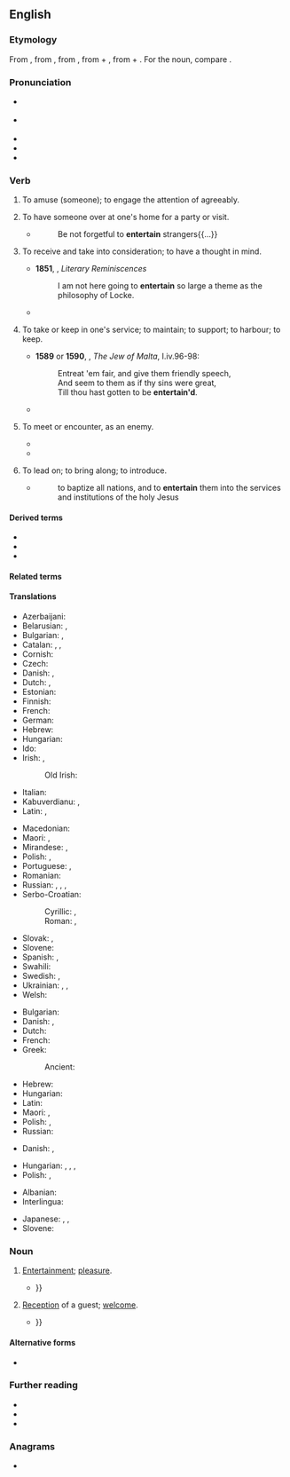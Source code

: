 ==English==

===Etymology===
{{root|en|ine-pro|*ten-}}
From {{inh|en|enm|entertenen}}, from {{der|en|frm|entretenir}}, from {{der|en|fro|entretenir}}, from {{m|fro|entre||among}} + {{m|fro|tenir||to hold}}, from {{der|en|la|inter}} + {{m|la|teneō||hold, keep}}. For the noun, compare {{cog|fr|entretien}}.

===Pronunciation===
* {{a|RP}} {{IPA|en|/ˌɛntəˈteɪn/}}
* {{a|GA}} {{IPA|en|/ˌɛntɚˈteɪn/|[ˌɛɾ̃ɚˈtʰeɪn]}}
* {{hyph|en|en|ter|tain}}
* {{audio|en|En-us-entertain.ogg|Audio (US)}}
* {{rhymes|en|eɪn|s=3}}

===Verb===
{{en-verb}}

# {{lb|en|transitive}} To amuse (someone); to engage the attention of agreeably.
#: {{ux|en|to '''entertain''' friends with lively conversation}}
#: {{ux|en|The motivational speaker not only instructed but also '''entertained''' the audience.}}
# {{lb|en|transitive|and|intransitive}} To have someone over at one's home for a party or visit.
#: {{ux|en|They enjoy '''entertaining''' a lot.}}
#* {{RQ:KJV|Hebrews|13|2}}
#*: Be not forgetful to '''entertain''' strangers{{...}}
# {{lb|en|transitive}} To receive and take into consideration; to have a thought in mind.
#: {{ux|en|The committee would like to '''entertain''' the idea of reducing the budget figures.}}
#: {{ux|en|to '''entertain''' a proposal}}
#* '''1851''', {{w|Thomas De Quincey}}, ''Literary Reminiscences''
#*: I am not here going to '''entertain''' so large a theme as the philosophy of Locke.
#* {{RQ:Hawthorne Scarlet Letter|passage=A rumour gained ground, — and, however absurd, was '''entertained''' by some very sensible people.}}
# {{lb|en|obsolete}} To take or keep in one's service; to maintain; to support; to harbour; to keep.
#* '''1589''' or '''1590''', {{w|Christopher Marlowe}}, ''The Jew of Malta'', I.iv.96-98:
#*: Entreat 'em fair, and give them friendly speech,
#*: And seem to them as if thy sins were great,
#*: Till thou hast gotten to be '''entertain'd'''.
#* {{RQ:Shakespeare King Lear|III|vi|passage=You, sir, I '''entertain''' for one of my hundred.}}
# {{lb|en|obsolete}} To meet or encounter, as an enemy.
#* {{RQ:Shakespeare Henry 5|I|ii|passage=O noble English, that could '''entertain''' with half their forces the full pride of France}}
#* {{quote-book|1=en|year=1860|author=British Parliament|title=Naval Discipline Act|chapter=|url=https://www.legislation.gov.uk/ukpga/1860/123/pdfs/ukpga_18600123_en.pdf|page=1069|text=Penalty for '''''entertaining''''' a Deserter}}
# {{lb|en|obsolete}} To lead on; to bring along; to introduce.
#* {{RQ:Taylor Heniaytos}}
#*: to baptize all nations, and to '''entertain''' them into the services and institutions of the holy Jesus

====Derived terms====
* {{l|en|entertainer}}
* {{l|en|entertaining}}
* {{l|en|entertainment}}

====Related terms====
{{rootsee|en|ten}}

====Translations====
{{trans-top|to amuse}}
* Azerbaijani: {{t|az|əyləndirmək}}
* Belarusian: {{t|be|забаўля́ць|impf}}, {{t+|be|ба́віць|impf}}
* Bulgarian: {{t+|bg|забавля́вам|impf}}, {{t+|bg|развлича́м|impf}}
* Catalan: {{t+|ca|entretenir}}, {{t+|ca|divertir}}, {{t+|ca|distreure}}
* Cornish: {{t|kw|didhana}}
* Czech: {{t+|cs|bavit|impf}}
* Danish: {{t|da|underholde}}, {{t|da|fornøje}}
* Dutch: {{t+|nl|vermaken}}, {{t+|nl|amuseren}}
* Estonian: {{t|et|lõbustama}}
* Finnish: {{t+|fi|viihdyttää}}
* French: {{t+|fr|divertir}}
* German: {{t+|de|unterhalten}}
* Hebrew: {{t|he|בידר|tr=bidér}}
* Hungarian: {{t+|hu|szórakoztat}}
* Ido: {{t+|io|amuzar}}
* Irish: {{t|ga|déan siamsa do}}, {{t|ga|cuir siamsaíocht ar fáil do}}
*: Old Irish: {{t|sga|ar·peti}}
* Italian: {{t+|it|divertire}}
* Kabuverdianu: {{t|kea|anima}}, {{t|kea|animá}}
* Latin: {{t|la|remittor}}, {{t|la|oblectō}}
{{trans-mid}}
* Macedonian: {{t|mk|забавува|impf}}
* Maori: {{t|mi|whakangahau}}, {{t|mi|whakapārekareka }}
* Mirandese: {{t|mwl|adbertir}}, {{t|mwl|antretener}}
* Polish: {{t+|pl|bawić|impf}}, {{t+|pl|zabawiać|impf}}
* Portuguese: {{t+|pt|divertir}}, {{t+|pt|entreter}}
* Romanian: {{t+|ro|distra}}
* Russian: {{t+|ru|развлека́ть|impf}}, {{t+|ru|развле́чь|pf}}, {{t+|ru|забавля́ть|impf}}, {{t+|ru|позаба́вить|pf}}
* Serbo-Croatian:
*: Cyrillic: {{t|sh|за̀бављати|impf}}, {{t|sh|за̀бавити|pf}}
*: Roman: {{t+|sh|zàbavljati|impf}}, {{t+|sh|zàbaviti|pf}}
* Slovak: {{t|sk|baviť|impf}}, {{t|sk|zabávať|impf}}
* Slovene: {{t+|sl|zabavati|impf}}
* Spanish: {{t+|es|divertir}}, {{t+|es|entretener}}
* Swahili: {{t+|sw|tumbuiza}}
* Swedish: {{t+|sv|underhålla}}, {{t+|sv|roa}}
* Ukrainian: {{t|uk|розважа́ти|impf}}, {{t|uk|забавля́ти|impf}}, {{t+|uk|ба́вити|impf}}
* Welsh: {{t|cy|diddori}}
{{trans-bottom}}

{{trans-top|to have over at one's home}}
* Bulgarian: {{t|bg|[[приемам]] [[гости]]|impf}}
* Danish: {{t|da|beværte}}, {{t|da|traktere}}
* Dutch: {{t+|nl|ontvangen}}
* French: {{t+|fr|recevoir}}
* Greek:
*: Ancient: {{t|grc|ἑστιάω}}
{{trans-mid}}
* Hebrew: {{t+|he|ארח|tr=eréakh}}
* Hungarian: {{t|hu|vendégül lát}}
* Latin: {{t|la|oblecto}}
* Maori: {{t|mi|whakamanuhiri}}, {{t|mi|whakamanuwhiri}}
* Polish: {{t+|pl|bawić|impf}}, {{t+|pl|gościć|impf}}
* Russian: {{t|ru|[[принима́ть]] [[гость|госте́й]]|impf}}
{{trans-bottom}}

{{trans-top|to receive and take into consideration}}
* Danish: {{t|da|tage under overvejelse}}, {{t|da|lege med idéen om}}
{{trans-mid}}
* Hungarian: {{t+|hu|megfontol}}, {{t+|hu|fontolóra vesz}}, {{t|hu|[[foglalkozik]] [[a]] [[gondolattal]]}}, {{t|hu|[[eljátszik]] [[a]] [[gondolattal]]}}
* Polish: {{t|pl|wziąć pod uwagę|pf}}, {{t+|pl|brać pod uwagę|impf}}
{{trans-bottom}}

{{checktrans-top}}
* Albanian: {{t+|sq|argëtoj}}
* Interlingua: {{t|ia|intertener}}
{{trans-mid}}
* Japanese: {{t|ja|楽しませる|tr=tanoshimaseru}}, {{t|ja|歓待する|tr=kantaisuru}}, {{t|ja|もてなす|tr=motenasu}}
* Slovene: {{t+|sl|zabavati}}
{{trans-bottom}}

===Noun===
{{en-noun|-}}

# {{lb|en|obsolete}} [[entertainment#English|Entertainment]]; [[pleasure]].
#* {{RQ:Marston Malcontent|scene=iii|page=61|passage=And ''Celſo'', prethee let it be thy care to night / To haue ſome pretty ſhew, to ſolemnize / Our high inſtalement, ſome muſike '''maſkerie''': / Weele giue faire entertaine vnto ''Maria'' {{...}}}}
# {{lb|en|obsolete}} [[reception|Reception]] of a guest; [[welcome]].
#* {{RQ:Spenser Faerie Queene|book=IV|canto=VIII|passage=But neede, that answers not to all requests, / Bad them not looke for better '''entertayne''' {{...}}}}

====Alternative forms====
* {{l|en|entertaine}}

===Further reading===
* {{R:Century 1911}}
* {{R:Webster 1913}}
* {{R:OneLook}}

===Anagrams===
* {{anagrams|en|a=aeeinnrtt|Tarentine|Terentian|antienter}}